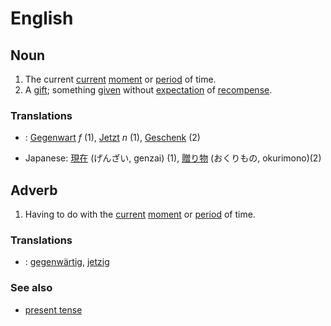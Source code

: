 =English=

==Noun==

#The current [[current]] [[moment]] or [[period]] of time.
#A [[gift]]; something [[give]]n without [[expectation]] of [[recompense]].

===Translations===
*{{msg:de}}: [[Gegenwart]] ''f'' (1), [[Jetzt]] ''n'' (1), [[Geschenk]] (2)
*Japanese: [[現在]] (げんざい, genzai) (1), [[贈り物]] (おくりもの, okurimono)(2)

==Adverb==

#Having to do with the [[current]] [[moment]] or [[period]] of time.

===Translations===
*{{msg:de}}: [[gegenwärtig]], [[jetzig]]

===See also===

*[[present tense]]